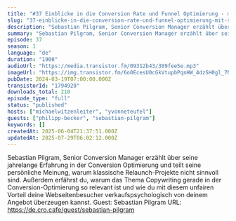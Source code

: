 ```yaml
---
title: "#37 Einblicke in die Conversion Rate und Funnel Optimierung - mit Sebastian Pilgram"
slug: "37-einblicke-in-die-conversion-rate-und-funnel-optimierung-mit-sebastian-pilgram"
description: "Sebastian Pilgram, Senior Conversion Manager erzählt über seine jahrelange Erfahrung in der Conversion Optimierung und teilt seine persönliche Meinung, warum klassische Relaunch-Projekte nicht sinnvoll sind. Außerdem erfährst du, warum das Thema Copywriting gerade in der Conversion-Optimierung so relevant ist und wie du mit diesem unfairen Vorteil deine Webseitenbesucher verkaufspsychologisch von deinem Angebot überzeugen kannst. Guest: Sebastian Pilgram URL: https://de.cro.cafe/guest/sebastian-pilgram"
summary: "Sebastian Pilgram, Senior Conversion Manager erzählt über seine jahrelange Erfahrung in der Conversion Optimierung und teilt seine persönliche Meinung, warum klassische Relaunch-Projekte nicht sinnvoll sind. Außerdem erfährst du, warum das Thema Copywriting gerade in der Conversion-Optimierung so relevant ist und wie du mit diesem unfairen Vorteil deine Webseitenbesucher verkaufspsychologisch von deinem Angebot überzeugen kannst. Guest: Sebastian Pilgram URL: https://de.cro.cafe/guest/sebastian-pilgram"
episode: 37
season: 1
language: "de"
duration: "1900"
audioUrl: "https://media.transistor.fm/09312b43/389fee5e.mp3"
imageUrl: "https://img.transistor.fm/6o0EcesU0cGkVtupbPqnHW_4dzSH0gl_7NDLiwYcws4/rs:fill:0:0:1/w:1400/h:1400/q:60/mb:500000/aHR0cHM6Ly9pbWct/dXBsb2FkLXByb2R1/Y3Rpb24udHJhbnNp/c3Rvci5mbS9iZGZi/YjNmNGFiZjA0OGNh/ZDFjMmEwZGEyMGI0/YjdjZC5qcGc.webp"
pubDate: 2024-03-19T07:00:00.000Z
transistorId: "1794920"
downloads_total: 210
episode_type: "full"
status: "published"
hosts: ["michaelwitzenleiter", "yvonneteufel"]
guests: ["philipp-becker", "sebastian-pilgram"]
keywords: []
createdAt: 2025-06-04T21:37:51.000Z
updatedAt: 2025-07-29T06:02:12.000Z
---
```


Sebastian Pilgram, Senior Conversion Manager erzählt über seine jahrelange Erfahrung in der Conversion Optimierung und teilt seine persönliche Meinung, warum klassische Relaunch-Projekte nicht sinnvoll sind. Außerdem erfährst du, warum das Thema Copywriting gerade in der Conversion-Optimierung so relevant ist und wie du mit diesem unfairen Vorteil deine Webseitenbesucher verkaufspsychologisch von deinem Angebot überzeugen kannst. Guest: Sebastian Pilgram URL: https://de.cro.cafe/guest/sebastian-pilgram
